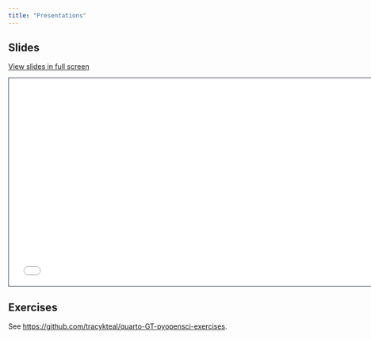 ```yaml
---
title: "Presentations"
---
```


## Slides

[View slides in full screen](1-3-presentations-reveal.html)

```{=html}
<iframe class="slide-deck" src="1-3-presentations-reveal.html" height="420" width="747" style="border: 1px solid #2e3846;"></iframe>
```

## Exercises

See <https://github.com/tracykteal/quarto-GT-pyopensci-exercises>.
